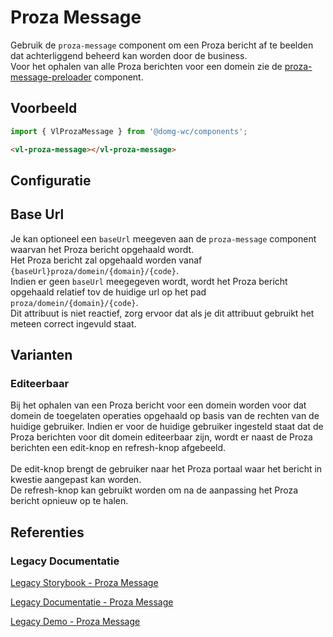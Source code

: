 
# Proza Message

<VluxMetaData id="components-proza-message" />

Gebruik de `proza-message` component om een Proza bericht af te beelden dat achterliggend beheerd kan worden door de
business.<br/>
Voor het ophalen van alle Proza berichten voor een domein zie de
[proza-message-preloader](/docs/components-proza-message-preloader--proza-message-preloader-default) component.


## Voorbeeld

```js
import { VlProzaMessage } from '@domg-wc/components';
```

```html
<vl-proza-message></vl-proza-message>
```

<Canvas of={VlProzaMessageStories.ProzaMessageDefault}/>


## Configuratie

<ArgTypes of={VlProzaMessageStories.ProzaMessageDefault}/>


## Base Url

Je kan optioneel een `baseUrl` meegeven aan de `proza-message` component waarvan het Proza bericht opgehaald wordt.<br/>
Het Proza bericht zal opgehaald worden vanaf `{baseUrl}proza/domein/{domain}/{code}`.<br/>
Indien er geen `baseUrl` meegegeven wordt, wordt het Proza bericht opgehaald relatief tov de huidige url op het pad
`proza/domein/{domain}/{code}`.<br/>
Dit attribuut is niet reactief, zorg ervoor dat als je dit attribuut gebruikt het meteen correct ingevuld staat.


## Varianten

### Editeerbaar

Bij het ophalen van een Proza bericht voor een domein worden voor dat domein de toegelaten operaties opgehaald op basis
van de rechten van de huidige gebruiker. Indien er voor de huidige gebruiker ingesteld staat dat de Proza berichten voor
dit domein editeerbaar zijn, wordt er naast de Proza berichten een edit-knop en refresh-knop afgebeeld.<br/>
<br/>
De edit-knop brengt de gebruiker naar het Proza portaal waar het bericht in kwestie aangepast kan worden.<br/>
De refresh-knop kan gebruikt worden om na de aanpassing het Proza bericht opnieuw op te halen.

<Canvas of={VlProzaMessageStories.ProzaMessageEditable}/>


## Referenties

### Legacy Documentatie

[Legacy Storybook - Proza Message](https://webcomponenten.omgeving.vlaanderen.be/storybook/?path=/docs/legacy-vl-proza-message--non-editable)

[Legacy Documentatie - Proza Message](https://webcomponenten.omgeving.vlaanderen.be/doc/VlProzaMessage.html)

[Legacy Demo - Proza Message](https://webcomponenten.omgeving.vlaanderen.be/demo/vl-proza-message.html)
